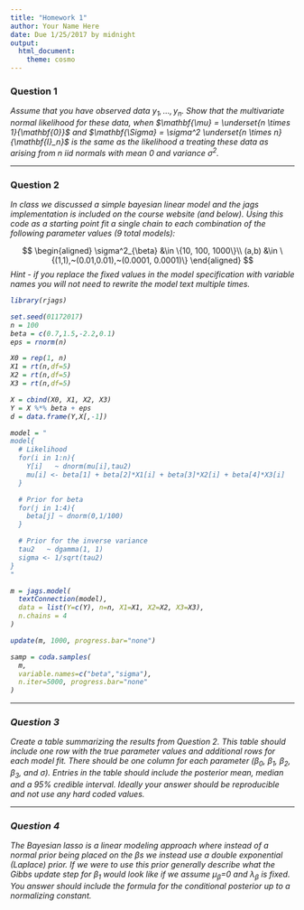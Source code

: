 ```yaml
---
title: "Homework 1"
author: Your Name Here
date: Due 1/25/2017 by midnight
output: 
  html_document:
    theme: cosmo
---
```



### Question 1

<i>Assume that you have observed data $y_1,\, \ldots, \, y_n$. Show that the multivariate normal likelihood for these data, when $\mathbf{\mu} = \underset{n \times 1}{\mathbf{0}}$ and $\mathbf{\Sigma} = \sigma^2 \underset{n \times n}{\mathbf{I}_n}$ is the same as the likelihood a treating these data as arising from $n$ iid normals with mean 0 and variance $\sigma^2$.</i>

<!-- Include your derivation below using latex--> 

$$ $$

******

### Question 2

<i>In class we discussed a simple bayesian linear model and the jags implementation is included on the course website (and below). Using this code as a starting point fit a single chain to each combination of the following parameter values (9 total models):</i>

$$
\begin{aligned}
\sigma^2_{\beta} &\in \{10, 100, 1000\}\\
(a,b) &\in \{(1,1),~(0.01,0.01),~(0.0001, 0.0001)\}
\end{aligned}
$$
<i>Hint - if you replace the fixed values in the model specification with variable names you will not need to rewrite the model text multiple times.</a>


```r
library(rjags)

set.seed(01172017)
n = 100
beta = c(0.7,1.5,-2.2,0.1)
eps = rnorm(n)

X0 = rep(1, n)
X1 = rt(n,df=5)
X2 = rt(n,df=5)
X3 = rt(n,df=5)

X = cbind(X0, X1, X2, X3)
Y = X %*% beta + eps
d = data.frame(Y,X[,-1]) 

model = "
model{
  # Likelihood
  for(i in 1:n){
    Y[i]   ~ dnorm(mu[i],tau2)
    mu[i] <- beta[1] + beta[2]*X1[i] + beta[3]*X2[i] + beta[4]*X3[i]
  }

  # Prior for beta
  for(j in 1:4){
    beta[j] ~ dnorm(0,1/100)
  }

  # Prior for the inverse variance
  tau2   ~ dgamma(1, 1)
  sigma <- 1/sqrt(tau2)
}
"

m = jags.model(
  textConnection(model), 
  data = list(Y=c(Y), n=n, X1=X1, X2=X2, X3=X3),
  n.chains = 4
)

update(m, 1000, progress.bar="none")

samp = coda.samples(
  m, 
  variable.names=c("beta","sigma"), 
  n.iter=5000, progress.bar="none"
)
```

******

### Question 3

<i> Create a table summarizing the results from Question 2. This table should include one row with the true parameter values and additional rows for each model fit. There should be one column for each parameter ($\beta_0$, $\beta_1$, $\beta_2$, $\beta_3$, and $\sigma$). Entries in the table should include the posterior mean, median and a 95% credible interval. Ideally your answer should be reproducible and not use any hard coded values. </i> 


******

### Question 4

<i> The Bayesian lasso is a linear modeling approach where instead of a normal prior being placed on the $\beta$s we instead use a double exponential (Laplace) prior. If we were to use this prior generally describe what the Gibbs update step for $\beta_1$  would look like if we assume $\mu_\beta$=0  and $\lambda_\beta$ is fixed. You answer should include the formula for the conditional posterior up to a normalizing constant.</i>